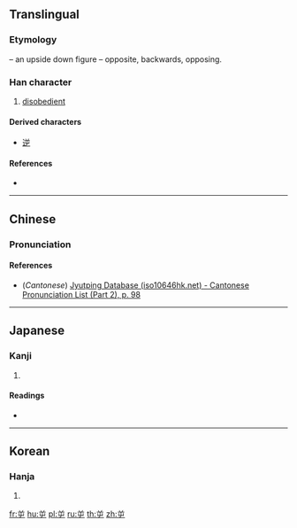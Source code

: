 {{also|屯}}
==Translingual==

===Etymology===
{{liushu|p}} – an upside down figure – opposite, backwards, opposing.

===Han character===
{{Han char|rn=45|rad=屮|as=03|sn=6|four=|canj=TU|ids=⿱䒑屮}}

# [[disobedient]]

====Derived characters====
* [[逆]]

====References====
* {{Han ref|kx=0305.010|dkj=07833|dj=0603.110|hdz=21021.090|uh=5C70|ud=23664}}

----

==Chinese==
{{zh-forms}}

===Pronunciation===
{{zh-pron
|m=nì,lè
|c=jik6
|mc=y
|oc=y
|ma=
|cat=a
}}

====References====
* (''Cantonese'') [http://www.iso10646hk.net/jp/document/download.jsp Jyutping Database (iso10646hk.net) - Cantonese Pronunciation List (Part 2), p. 98]

----

==Japanese==

===Kanji===
{{ja-kanji|grade=|rs=屮03}}

# {{defn|lang=ja|sort=屮03}}

====Readings====
* {{ja-readings|on=[[げき]] (geki), [[ぎゃく]] (gyaku), [[はく]] (haku), [[ひやく]] (hiyaku)|kun=[[さからう]] (sakarau)}}

----

==Korean==

===Hanja===
{{ko-hanja|hangeul=[[역]]|eumhun=|rv=yeok|mr=yŏk|y=yek}}

# {{defn|lang=ko|sort=屮03}}

[[fr:屰]]
[[hu:屰]]
[[pl:屰]]
[[ru:屰]]
[[th:屰]]
[[zh:屰]]